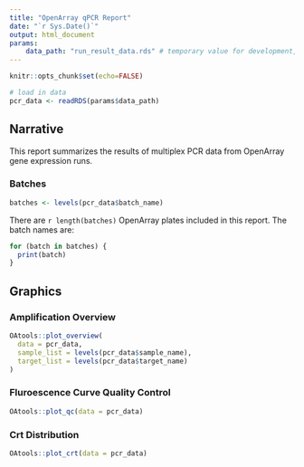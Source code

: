 ```yaml
---
title: "OpenArray qPCR Report"
date: "`r Sys.Date()`"
output: html_document
params:
    data_path: "run_result_data.rds" # temporary value for development, will revert to NULL
---
```


```r
knitr::opts_chunk$set(echo=FALSE)
```

```r
# load in data
pcr_data <- readRDS(params$data_path)
```

## Narrative

This report summarizes the results of multiplex PCR data from OpenArray gene expression runs. 

### Batches

```r
batches <- levels(pcr_data$batch_name)
```

There are `r length(batches)` OpenArray plates included in this report. The batch names are:
```r
for (batch in batches) {
  print(batch)
}
```

## Graphics

### Amplification Overview

```r
OAtools::plot_overview(
  data = pcr_data,
  sample_list = levels(pcr_data$sample_name),
  target_list = levels(pcr_data$target_name)
)
```

### Fluroescence Curve Quality Control

```r
OAtools::plot_qc(data = pcr_data)
```

### Crt Distribution

```r
OAtools::plot_crt(data = pcr_data)
```
